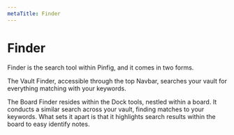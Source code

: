 ```yaml
---
metaTitle: Finder
---
```


# Finder

Finder is the search tool within Pinfig, and it comes in two forms.

The Vault Finder, accessible through the top Navbar, searches your vault for everything matching with your keywords.

The Board Finder resides within the Dock tools, nestled within a board. It conducts a similar search across your vault, finding matches to your keywords. What sets it apart is that it highlights search results within the board to easy identify notes.
